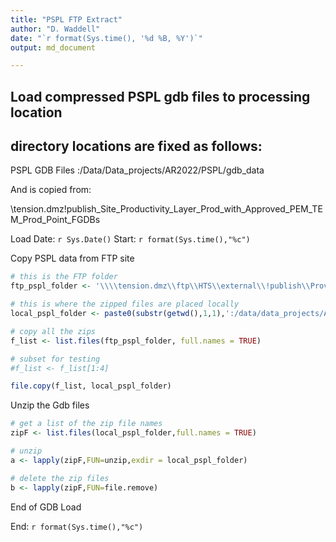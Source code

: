```yaml
---
title: "PSPL FTP Extract"
author: "D. Waddell"
date: "`r format(Sys.time(), '%d %B, %Y')`"
output: md_document

---
```


## Load compressed PSPL gdb files to processing location 

## directory locations are fixed as follows:

PSPL GDB Files        :/Data/Data_projects/AR2022/PSPL/gdb_data

And is copied from:  

\\tension.dmz\ftp\HTS\external\!publish\Provincial_Site_Productivity_Layer\Site_Prod_with_Approved_PEM_TEM\Site_Prod_Point_FGDBs



Load Date: `r Sys.Date()`
Start:  `r format(Sys.time(),"%c")`



Copy PSPL data from FTP site  

```r

# this is the FTP folder
ftp_pspl_folder <- '\\\\tension.dmz\\ftp\\HTS\\external\\!publish\\Provincial_Site_Productivity_Layer\\Site_Prod_with_Approved_PEM_TEM\\Site_Prod_Point_FGDBs'

# this is where the zipped files are placed locally
local_pspl_folder <- paste0(substr(getwd(),1,1),':/data/data_projects/AR2022/PSPL/gdb_data')

# copy all the zips
f_list <- list.files(ftp_pspl_folder, full.names = TRUE)

# subset for testing
#f_list <- f_list[1:4]

file.copy(f_list, local_pspl_folder)

```

Unzip the Gdb files

```r
# get a list of the zip file names
zipF <- list.files(local_pspl_folder,full.names = TRUE)

# unzip
a <- lapply(zipF,FUN=unzip,exdir = local_pspl_folder)

# delete the zip files
b <- lapply(zipF,FUN=file.remove)


```

End of GDB Load




End: `r format(Sys.time(),"%c")`




